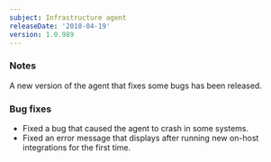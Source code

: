 ```yaml
---
subject: Infrastructure agent
releaseDate: '2018-04-19'
version: 1.0.989
---
```


### Notes

A new version of the agent that fixes some bugs has been released.

### Bug fixes

* Fixed a bug that caused the agent to crash in some systems.
* Fixed an error message that displays after running new on-host integrations for the first time.
